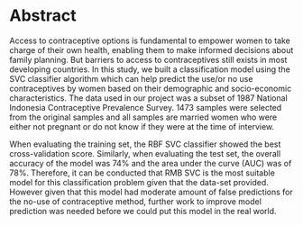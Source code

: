 # Abstract

Access to contraceptive options is fundamental to empower women to take charge of their own health, enabling them to make informed decisions about family planning. But barriers to access to contraceptives still exists in most developing countries. In this study, we built a classification model using the SVC classifier algorithm which can help predict the use/or no use contraceptives by women based on their demographic and socio-economic characteristics. The data used in our project was a subset of 1987 National Indonesia Contraceptive Prevalence Survey. 1473 samples were selected from the original samples and all  samples are married women who were either not pregnant or do not know if they were at the time of interview.

When evaluating the training set, the RBF SVC classifier showed the best cross-validation score. Similarly, when evaluating the test set, the overall accuracy of the model was 74% and the area under the curve (AUC) was of 78%. Therefore, it can be conducted that RMB SVC is the most suitable model for this classification problem given that the data-set provided. However given that this model had moderate amount of false predictions for the no-use of contraceptive method, further work to improve model prediction was needed before we could put this model in the real world.